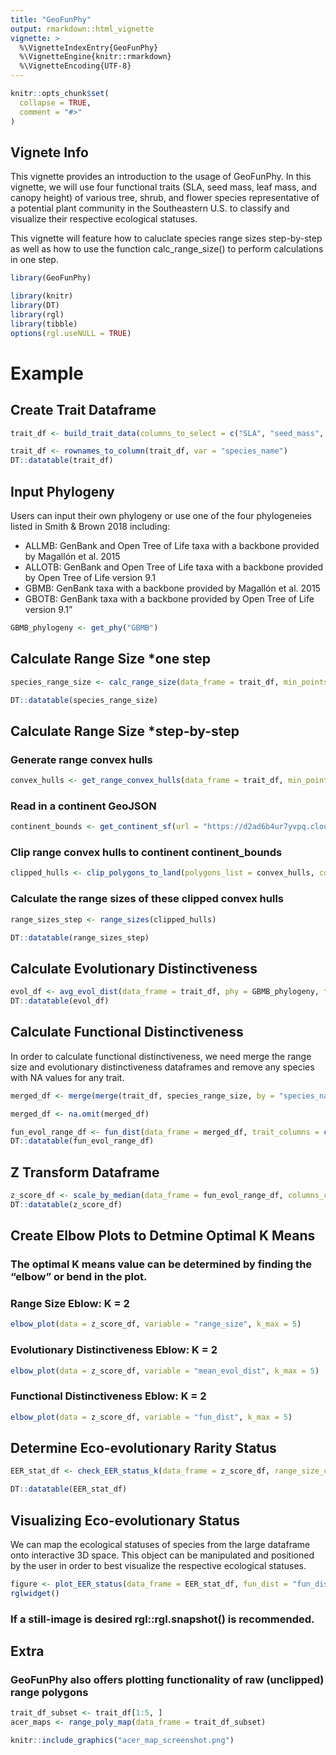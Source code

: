 ```yaml
---
title: "GeoFunPhy"
output: rmarkdown::html_vignette
vignette: >
  %\VignetteIndexEntry{GeoFunPhy}
  %\VignetteEngine{knitr::rmarkdown}
  %\VignetteEncoding{UTF-8}
---
```


```r
knitr::opts_chunk$set(
  collapse = TRUE,
  comment = "#>"
)
```

## Vignete Info 
This vignette provides an introduction to the usage of GeoFunPhy. In this vignette, we will use four functional traits (SLA, seed mass, leaf mass, and canopy height) of various tree, shrub, and flower species representative of a potential plant community in the Southeastern U.S. to classify and visualize their respective ecological statuses. 

This vignette will feature how to caluclate species range sizes step-by-step as well as how to use the function calc_range_size() to perform calculations in one step.

```r
library(GeoFunPhy)
```

```r
library(knitr)
library(DT)
library(rgl)
library(tibble)
options(rgl.useNULL = TRUE)
```

# Example

## Create Trait Dataframe
```r
trait_df <- build_trait_data(columns_to_select = c("SLA", "seed_mass", "leaf_mass", "canopy_height"), genera = c("Acer_", "Pinus_", "Fraxinus_", "Quercus_", "Tsuga_", "Solidago_", "Ulmus", "Populus", "Rhododendron_", "Betula_"))

trait_df <- rownames_to_column(trait_df, var = "species_name")
DT::datatable(trait_df)
```


## Input Phylogeny
Users can input their own phylogeny or use one of the four phylogeneies listed in Smith & Brown 2018 including: 

* ALLMB: GenBank and Open Tree of Life taxa with a backbone provided by Magallón et al. 2015
* ALLOTB: GenBank and Open Tree of Life taxa with a backbone provided by Open Tree of Life version 9.1
* GBMB: GenBank taxa with a backbone provided by Magallón et al. 2015
* GBOTB: GenBank taxa with a backbone provided by Open Tree of Life version 9.1"

```r
GBMB_phylogeny <- get_phy("GBMB")
```

## Calculate Range Size *one step
```r
species_range_size <- calc_range_size(data_frame = trait_df, min_points = 4, gbif_limit = 2250, num_cores = 1)
```

```r
DT::datatable(species_range_size)
```

## Calculate Range Size *step-by-step

### Generate range convex hulls
```r
convex_hulls <- get_range_convex_hulls(data_frame = trait_df, min_points = 4, gbif_limit = 2250, num_cores = 1)
```


### Read in a continent GeoJSON 
```r
continent_bounds <- get_continent_sf(url = "https://d2ad6b4ur7yvpq.cloudfront.net/naturalearth-3.3.0/ne_50m_admin_0_countries.geojson")
```

### Clip range convex hulls to continent continent_bounds
```r
clipped_hulls <- clip_polygons_to_land(polygons_list = convex_hulls, continent_sf = continent_bounds)
```


### Calculate the range sizes of these clipped convex hulls
```r
range_sizes_step <- range_sizes(clipped_hulls)
```


```r
DT::datatable(range_sizes_step)
```


## Calculate Evolutionary Distinctiveness

```r
evol_df <- avg_evol_dist(data_frame = trait_df, phy = GBMB_phylogeny, time_slices = c(10, 25, 50), num_cores = 6)
DT::datatable(evol_df)
```

## Calculate Functional Distinctiveness
In order to calculate functional distinctiveness, we need merge the range size and evolutionary distinctiveness dataframes and remove any species with NA values for any trait. 
```r

merged_df <- merge(merge(trait_df, species_range_size, by = "species_name", all = TRUE), evol_df, by = "species_name", all = TRUE)

merged_df <- na.omit(merged_df)
```

```r
fun_evol_range_df <- fun_dist(data_frame = merged_df, trait_columns = c("SLA", "seed_mass", "leaf_mass", "canopy_height"))
DT::datatable(fun_evol_range_df)
```

## Z Transform Dataframe 

```r
z_score_df <- scale_by_median(data_frame = fun_evol_range_df, columns_chosen = c("range_size", "mean_evol_dist"))
DT::datatable(z_score_df)
```

## Create Elbow Plots to Detmine Optimal K Means
### The optimal K means value can be determined by finding the "elbow" or bend in the plot. 

### Range Size Eblow: K = 2
``` r
elbow_plot(data = z_score_df, variable = "range_size", k_max = 5)
```

### Evolutionary Distinctiveness Eblow: K = 2
``` r
elbow_plot(data = z_score_df, variable = "mean_evol_dist", k_max = 5)
```

### Functional Distinctiveness Eblow: K = 2
``` r
elbow_plot(data = z_score_df, variable = "fun_dist", k_max = 5)
```

## Determine Eco-evolutionary Rarity Status

```r
EER_stat_df <- check_EER_status_k(data_frame = z_score_df, range_size_col = "range_size", mean_evol_dist_col = "mean_evol_dist", fun_dist_col = "fun_dist", range_size_k = 3, mean_evol_dist_k = 2, fun_dist_k = 2)
```

```r
DT::datatable(EER_stat_df)
```

## Visualizing Eco-evolutionary Status 

We can map the ecological statuses of species from the large dataframe onto interactive 3D space. This object can be manipulated and positioned by the user in order to best visualize the respective ecological statuses. 

<style>
  /* Adjust the dimensions as needed */
  .rgl-container {
    width: 600px; /* Change to your preferred width */
    height: 400px; /* Change to your preferred height */
  }
</style>

```r
figure <- plot_EER_status(data_frame = EER_stat_df, fun_dist = "fun_dist", range_size = "range_size", evol_dist = "mean_evol_dist")
rglwidget()
```


### If a still-image is desired rgl::rgl.snapshot() is recommended.

## Extra
### GeoFunPhy also offers plotting functionality of raw (unclipped) range polygons 

```r
trait_df_subset <- trait_df[1:5, ]
acer_maps <- range_poly_map(data_frame = trait_df_subset)
```

```r
knitr::include_graphics("acer_map_screenshot.png")
```